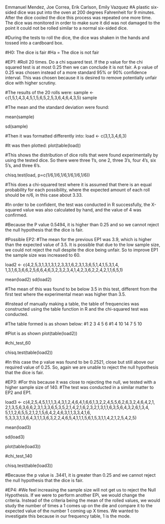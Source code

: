 Emmanuel Mendez, Joe Correa, Erik Carlson, Emily Vazquez
#A plastic six-sided dice was put into the oven at 200 degrees Fahrenheit for 9 minutes. After the dice cooled the dice this process was repeated one more time.  The dice was monitored in order to make sure it did was not damaged to the point it could not be rolled similar to a normal six-sided dice.

#During the tests to roll the dice, the dice was shaken in the hands and tossed into a cardboard box.

#H0: The dice is fair
#Ha = The dice is not fair

#EP1:
#Roll 20 times.  Do a chi squared test.  If the p value for the chi squared test is at most 0.25 then we can conclude it is not fair.  A p value of 0.25 was chosen instead of a more standard 95% or 90% confidence interval.  This was chosen because it is desired to remove potentially unfair dice with higher scrutiny.

#The results of the 20 rolls were:
sample <- c(1,5,1,4,3,4,5,1,5,6,5,2,5,3,6,4,6,4,3,5)
sample

#The mean and the standard deviation were found:

mean(sample)
 
sd(sample)

#Then it was formatted differently into:
load <- c(3,1,3,4,6,3)

#It was then plotted:
plot(table(load))


#This shows the distribution of dice rolls that were found experimentally by using the tested dice.  So there were three 1’s, one 2, three 3’s, four 4’s, six 5’s, and three 6’s.  

chisq.test(load, p=c(1/6,1/6,1/6,1/6,1/6,1/6))

#This does a chi-squared test where it is assumed that there is an equal probability for each possibility, where the expected amount of each roll should be n/6, in this case about 3.33.

#In order to be confident, the test was conducted in R successfully, the X-squared value was also calculated by hand, and the value of 4 was confirmed.

#Because the P value 0.5494, it is higher than 0.25 and so we cannot reject the null hypothesis that the dice is fair. 

#Possible EP2:
#The mean for the previous EP1 was 3.9, which is higher than the expected value of 3.5.  It is possible that due to the low sample size, we could not reject the null despite the dice being unfair.  So to improve EP1 the sample size was increased to 60.

  
load2 <- c(4,2,5,3,1,3,1,3,1,2,3,3,1,6,2,3,1,3,6,5,1,4,1,5,3,1,4,
         1,3,1,6,3,6,6,2,5,6,6,4,6,3,2,3,2,3,4,1,4,2,3,6,2,2,4,2,1,1,6,5,1)

mean(load2)
sd(load2)

#The mean of this was found to be below 3.5 in this test, different from the first test where the experimental mean was higher than 3.5.  

#Instead of manually making a table, the table of frequencies was constructed using the table function in R and the chi-squared test was conducted.

#The table formed is as shown below:
#1  2  3  4  5  6 
#1  4 10 14  7  5 10 

#Plot is as shown 
plot(table(load2))

 #chi_test_60

chisq.test(table(load2))

#In this case the p value was found to be 0.2521, close but still above our required value of 0.25.  So, again we are unable to reject the null hypothesis that the dice is fair.

#EP3:
#For this because it was close to rejecting the null, we tested with a higher sample size of 140.
#The test was conducted in a similar matter to EP2 and EP1.

load3 <- c(4,2,5,4,5,1,1,1,3,4,3,1,2,4,6,4,1,6,6,1,3,2,2,4,5,5,6,2,6,3,2,4,6,4,2,1,
         2,1,3,5,6,3,6,6,2,3,1,3,3,6,5,3,5,2,1,4,2,1,6,2,3,2,1,3,1,1,6,3,5,6,4,3,2,6,1,3,4,
         5,1,1,2,6,5,5,2,1,2,1,5,6,4,2,4,6,3,1,1,3,3,4,1,6,
         5,3,3,3,1,3,6,4,3,1,1,3,6,3,2,2,4,6,5,4,1,1,1,5,6,1,5,3,1,1,4,2,1,2,5,4,2,5)

mean(load3)

sd(load3)

plot(table(load3))


#chi_test_140

chisq.test(table(load3))

#Because the p value is .3441, it is greater than 0.25 and we cannot reject the null hypothesis that the dice is fair.

#EP4:
#We feel increasing the sample size will not get us to reject the Null Hypothesis. If we were to perform another EPi, we would change the criteria. Instead of the criteria being the mean of the rolled values, we would study the number of times a 1 comes up on the die and compare it to the expected value of the number 1 coming up X times. We wanted to investigate this because in our frequency table, 1 is the mode.
